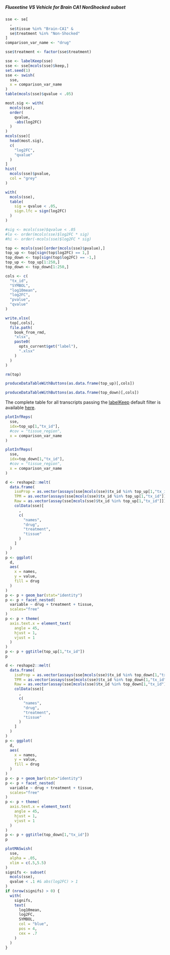 ##### Fluoxetine VS Vehicle for Brain CA1 NonShocked subset {#resultsRnaseqSRP057486DTUFluoxetineVsVehicleForBrainCA1NonShockedSubset}

```r
sse <- se[
  ,
  se$tissue %in% "Brain-CA1" &
  se$treatment %in% "Non-Shocked"
]
comparison_var_name <- "drug"

sse$treatment <- factor(sse$treatment)

sse <- labelKeep(sse)
sse <- sse[mcols(sse)$keep,]
set.seed(1)
sse <- swish(
  sse,
  x = comparison_var_name
)
table(mcols(sse)$qvalue < .05)

most.sig <- with(
  mcols(sse),
  order(
    qvalue,
    -abs(log2FC)
  )
)
mcols(sse)[
  head(most.sig),
  c(
    "log2FC",
    "qvalue"
  )
]
hist(
  mcols(sse)$pvalue,
  col = "grey"
)

with(
  mcols(sse),
  table(
    sig = qvalue < .05,
    sign.lfc = sign(log2FC)
  )
)

#sig <- mcols(sse)$qvalue < .05
#lo <- order(mcols(sse)$log2FC * sig)
#hi <- order(-mcols(sse)$log2FC * sig)

top <- mcols(sse)[order(mcols(sse)$pvalue),]
top_up <- top[sign(top$log2FC) == 1,]
top_down <- top[sign(top$log2FC) == -1,]
top_up <- top_up[1:250,]
top_down <- top_down[1:250,]

cols <- c(
  "tx_id",
  "SYMBOL",
  "log10mean",
  "log2FC",
  "pvalue",
  "qvalue"
)

write.xlsx(
  top[,cols],
  file.path(
    book_from_rmd,
    "xlsx",
    paste0(
      opts_current$get("label"),
      ".xlsx"
    )
  )
)

rm(top)
```

```r
produceDataTableWithButtons(as.data.frame(top_up)[,cols])
```

```r
produceDataTableWithButtons(as.data.frame(top_down)[,cols])
```

The complete table for all transcripts passing the [labelKeep](https://rdrr.io/bioc/fishpond/man/labelKeep.html) default filter is available [here](xlsx/resultsRnaseqSRP057486DTUFluoxetineVsVehicleForBrainCA1NonShockedSubset.xlsx).

```r
plotInfReps(
  sse,
  idx=top_up[1,"tx_id"],
  #cov = "tissue_region",
  x = comparison_var_name
)
```

```r
plotInfReps(
  sse,
  idx=top_down[1,"tx_id"],
  #cov = "tissue_region",
  x = comparison_var_name
)
```

```r
d <- reshape2::melt(
  data.frame(
    isoProp = as.vector(assays(sse[mcols(sse)$tx_id %in% top_up[1,"tx_id"]])$isoProp),
    TPM = as.vector(assays(sse[mcols(sse)$tx_id %in% top_up[1,"tx_id"]])$abundance),
    Raw = as.vector(assay(sse[mcols(sse)$tx_id %in% top_up[1,"tx_id"]])),
    colData(sse)[
      ,
      c(
        "names",
        "drug",
        "treatment",
        "tissue"
      )
    ]
  )
)
p <- ggplot(
  d,
  aes(
    x = names,
    y = value,
    fill = drug
  )
)
p <- p + geom_bar(stat="identity")
p <- p + facet_nested(
  variable ~ drug + treatment + tissue,
  scales="free"
)
p <- p + theme(
  axis.text.x = element_text(
    angle = 45,
    hjust = 1,
    vjust = 1
  )
)
p <- p + ggtitle(top_up[1,"tx_id"])
p
```

```r
d <- reshape2::melt(
  data.frame(
    isoProp = as.vector(assays(sse[mcols(sse)$tx_id %in% top_down[1,"tx_id"]])$isoProp),
    TPM = as.vector(assays(sse[mcols(sse)$tx_id %in% top_down[1,"tx_id"]])$abundance),
    Raw = as.vector(assay(sse[mcols(sse)$tx_id %in% top_down[1,"tx_id"]])),
    colData(sse)[
      ,
      c(
        "names",
        "drug",
        "treatment",
        "tissue"
      )
    ]
  )
)
p <- ggplot(
  d,
  aes(
    x = names,
    y = value,
    fill = drug
  )
)
p <- p + geom_bar(stat="identity")
p <- p + facet_nested(
  variable ~ drug + treatment + tissue,
  scales="free"
)
p <- p + theme(
  axis.text.x = element_text(
    angle = 45,
    hjust = 1,
    vjust = 1
  )
)
p <- p + ggtitle(top_down[1,"tx_id"])
p
```

```r
plotMASwish(
  sse,
  alpha = .05,
  xlim = c(.5,5.5)
)
signifs <- subset(
  mcols(sse),
  qvalue < .1 #& abs(log2FC) > 1
)
if (nrow(signifs) > 0) {
  with(
    signifs,
    text(
      log10mean,
      log2FC,
      SYMBOL,
      col = "blue",
      pos = 4,
      cex = .7
    )
  )
}
```
